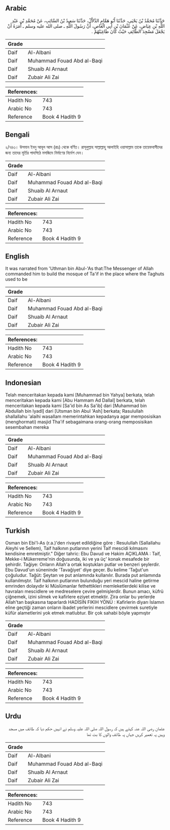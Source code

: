 ## Arabic


<div dir="rtl" lang="ar" style={{fontSize:'larger',backgroundColor:'#f8f9fa',padding:20}}>
حَدَّثَنَا مُحَمَّدُ بْنُ يَحْيَى، حَدَّثَنَا أَبُو هَمَّامٍ الدَّلاَّلُ، حَدَّثَنَا سَعِيدُ بْنُ السَّائِبِ، عَنْ مُحَمَّدِ بْنِ عَبْدِ اللَّهِ بْنِ عِيَاضٍ، عَنْ عُثْمَانَ بْنِ أَبِي الْعَاصِ، أَنَّ رَسُولَ اللَّهِ ـ صلى الله عليه وسلم ـ أَمَرَهُ أَنْ يَجْعَلَ مَسْجِدَ الطَّائِفِ حَيْثُ كَانَ طَاغِيَتُهُمْ ‏.‏
</div>
<div style={{backgroundColor:'#f8f9fa',padding:20, marginBottom: 10}}><table> <thead> <tr> <th>Grade</th> <th></th> </tr> </thead> <tbody> <tr><td>Daif</td><td>Al-Albani</td></tr><tr><td>Daif</td><td>Muhammad Fouad Abd al-Baqi</td></tr><tr><td>Daif</td><td>Shuaib Al Arnaut</td></tr><tr><td>Daif</td><td>Zubair Ali Zai</td></tr></tbody></table><table> <thead> <tr> <th>References:</th> <th></th> </tr> </thead> <tbody><tr><td>Hadith No</td><td>743</td></tr><tr><td>Arabic No</td><td>743</td></tr><tr><td>Reference</td><td>Book 4 Hadith 9</td></tr></tbody></table></div>

## Bengali


<div dir="ltr" lang="bn" style={{fontSize:'larger',backgroundColor:'#f8f9fa',padding:20}}>
২/৭৪৩। উসমান ইবনু আবূল আস (রাঃ) থেকে বর্ণিত। রাসূলুল্লাহ সাল্লাল্লাহু আলাইহি ওয়াসাল্লাম তাকে তায়েফবাসীদের জন্য তাদের মূর্তির পাদপিঠে মসজিদে নির্মাণের নির্দেশ দেন।
</div>
<div style={{backgroundColor:'#f8f9fa',padding:20, marginBottom: 10}}><table> <thead> <tr> <th>Grade</th> <th></th> </tr> </thead> <tbody> <tr><td>Daif</td><td>Al-Albani</td></tr><tr><td>Daif</td><td>Muhammad Fouad Abd al-Baqi</td></tr><tr><td>Daif</td><td>Shuaib Al Arnaut</td></tr><tr><td>Daif</td><td>Zubair Ali Zai</td></tr></tbody></table><table> <thead> <tr> <th>References:</th> <th></th> </tr> </thead> <tbody><tr><td>Hadith No</td><td>743</td></tr><tr><td>Arabic No</td><td>743</td></tr><tr><td>Reference</td><td>Book 4 Hadith 9</td></tr></tbody></table></div>

## English


<div dir="ltr" lang="en" style={{fontSize:'larger',backgroundColor:'#f8f9fa',padding:20}}>
It was narrated from 'Uthman bin Abul-'As that:The Messenger of Allah commanded him to build the mosque of Ta'if in the place where the Taghuts used to be
</div>
<div style={{backgroundColor:'#f8f9fa',padding:20, marginBottom: 10}}><table> <thead> <tr> <th>Grade</th> <th></th> </tr> </thead> <tbody> <tr><td>Daif</td><td>Al-Albani</td></tr><tr><td>Daif</td><td>Muhammad Fouad Abd al-Baqi</td></tr><tr><td>Daif</td><td>Shuaib Al Arnaut</td></tr><tr><td>Daif</td><td>Zubair Ali Zai</td></tr></tbody></table><table> <thead> <tr> <th>References:</th> <th></th> </tr> </thead> <tbody><tr><td>Hadith No</td><td>743</td></tr><tr><td>Arabic No</td><td>743</td></tr><tr><td>Reference</td><td>Book 4 Hadith 9</td></tr></tbody></table></div>

## Indonesian


<div dir="ltr" lang="id" style={{fontSize:'larger',backgroundColor:'#f8f9fa',padding:20}}>
Telah menceritakan kepada kami [Muhammad bin Yahya] berkata, telah menceritakan kepada kami [Abu Hammam Ad Dallal] berkata, telah menceritakan kepada kami [Sa'id bin As Sa'ib] dari [Muhammad bin Abdullah bin Iyadl] dari [Utsman bin Abul 'Ash] berkata; Rasulullah shallallahu 'alaihi wasallam memerintahkan kepadanya agar memposisikan (menghormati) masjid Tha'if sebagaimana orang-orang memposisikan sesembahan mereka
</div>
<div style={{backgroundColor:'#f8f9fa',padding:20, marginBottom: 10}}><table> <thead> <tr> <th>Grade</th> <th></th> </tr> </thead> <tbody> <tr><td>Daif</td><td>Al-Albani</td></tr><tr><td>Daif</td><td>Muhammad Fouad Abd al-Baqi</td></tr><tr><td>Daif</td><td>Shuaib Al Arnaut</td></tr><tr><td>Daif</td><td>Zubair Ali Zai</td></tr></tbody></table><table> <thead> <tr> <th>References:</th> <th></th> </tr> </thead> <tbody><tr><td>Hadith No</td><td>743</td></tr><tr><td>Arabic No</td><td>743</td></tr><tr><td>Reference</td><td>Book 4 Hadith 9</td></tr></tbody></table></div>

## Turkish


<div dir="ltr" lang="tr" style={{fontSize:'larger',backgroundColor:'#f8f9fa',padding:20}}>
Osman bin Ebi'l-As (r.a.)'den rivayet edildiğine göre : Resulullah (Sallallahu Aleyhi ve 5ellem), Taif halkının putlarının yerini Taif mescidi kılmasını kendisine emretmiştir." Diğer tahric: Ebu Davud ve Hakim AÇIKLAMA : Taif, Mekke-i Mükerreme'nin doğusunda, iki ve ya üç' konak mesafede bir şehirdir. Tağiye: Onların Allah'a ortak koştukları putlar ve benzeri şeylerdir. Ebu Davud'un süneninde 'Tavağiyet' diye geçer. Bu kelime 'Tağut'un çoğuludur. Tağüt: Şeytan ve put anlamında kullanılır. Burada put anlamında kullanılmıştır. Taif halkının putlarının bulunduğu yeri mescid haline getirme emrinden dolayıdır ki Müslümanlar fethettikleri memleketlerdeki kilise ve havraları mescidlere ve medreselere çevire gelmişlerdir. Bunun amacı, küfrü çiğnemek, izini silmek ve kafirlere eziyet etmektir. Zira onlar bu yerlerde Allah'tan başkasına taparlardı HADİSİN FIKIH YÖNÜ : Kafirlerin diyarı İslamın eline geçtiği zaman onların ibadet yerlerini mescidlere çevirmek suretiyle küfür alametlerini yok etmek matlubtur. Bir çok sahabi böyle yapmıştır
</div>
<div style={{backgroundColor:'#f8f9fa',padding:20, marginBottom: 10}}><table> <thead> <tr> <th>Grade</th> <th></th> </tr> </thead> <tbody> <tr><td>Daif</td><td>Al-Albani</td></tr><tr><td>Daif</td><td>Muhammad Fouad Abd al-Baqi</td></tr><tr><td>Daif</td><td>Shuaib Al Arnaut</td></tr><tr><td>Daif</td><td>Zubair Ali Zai</td></tr></tbody></table><table> <thead> <tr> <th>References:</th> <th></th> </tr> </thead> <tbody><tr><td>Hadith No</td><td>743</td></tr><tr><td>Arabic No</td><td>743</td></tr><tr><td>Reference</td><td>Book 4 Hadith 9</td></tr></tbody></table></div>

## Urdu


<div dir="rtl" lang="ur" style={{fontSize:'larger',backgroundColor:'#f8f9fa',padding:20}}>
عثمان رضی اللہ عنہ کہتے ہیں کہ رسول اللہ صلی اللہ علیہ وسلم نے انہیں حکم دیا کہ طائف میں مسجد وہیں پہ تعمیر کریں جہاں پہ طائف والوں کا بت تھا
</div>
<div style={{backgroundColor:'#f8f9fa',padding:20, marginBottom: 10}}><table> <thead> <tr> <th>Grade</th> <th></th> </tr> </thead> <tbody> <tr><td>Daif</td><td>Al-Albani</td></tr><tr><td>Daif</td><td>Muhammad Fouad Abd al-Baqi</td></tr><tr><td>Daif</td><td>Shuaib Al Arnaut</td></tr><tr><td>Daif</td><td>Zubair Ali Zai</td></tr></tbody></table><table> <thead> <tr> <th>References:</th> <th></th> </tr> </thead> <tbody><tr><td>Hadith No</td><td>743</td></tr><tr><td>Arabic No</td><td>743</td></tr><tr><td>Reference</td><td>Book 4 Hadith 9</td></tr></tbody></table></div>